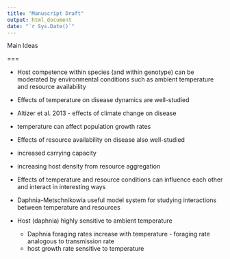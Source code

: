 ```yaml
---
title: "Manuscript Draft"
output: html_document
date: "`r Sys.Date()`"
---
```



Main Ideas

===

* Host competence within species (and within genotype) can be moderated by environmental conditions such as ambient temperature and resource availability

* Effects of temperature on disease dynamics are well-studied
 + Altizer et al. 2013 - effects of climate change on disease
 + temperature can affect population growth rates
 
* Effects of resource availability on disease also well-studied
 + increased carrying capacity
 + increasing host density from resource aggregation
 
* Effects of temperature and resource conditions can influence each other and interact in interesting ways

* Daphnia-Metschnikowia useful model system for studying interactions between temperature and resources
 + Host (daphnia) highly sensitive to ambient temperature
    - Daphnia foraging rates increase with temperature - foraging rate analogous to transmission rate
    - host growth rate sensitive to temperature